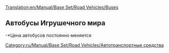 [[Translation:en/Manual/Base Set/Road Vehicles/Buses]]

{{ru/Manual/Base Set/Road Vehicles/Дорожное транспортное средство|имя     = Автобус MPS Regal
  |изоб    = en/Manual/Base Set/Road Vehicles/Bus-MPS Regal.png
  |цена     = 246,000 р ($9,840)
  |скорость = 56 км/ч (35 миль/ч)
  |обслуж   = £426 ($852)
  |разработан = 1930
  |срок     = 12
  |вместимость = 31 пассажир
}}
{{ru/Manual/Base Set/Road Vehicles/Дорожное транспортное средство|имя     = Автобус Hereford Leopard
  |изоб      = en/Manual/Base Set/Road Vehicles/Bus-Hereford Leopard.png
  |цена    = 287,000 р ($11,480) 
  |скорость    = 88 км/ч (55 миль/ч)
  |обслуж   = £600 ($1,200)
  |разработан = 1964
  |срок     = 15
  |вместимость = 35 пассажир
}}
{{ru/Manual/Base Set/Road Vehicles/Дорожное транспортное средство|имя     = Автобус Foster
  |изоб      = en/Manual/Base Set/Road Vehicles/Bus-foster.png
  |цена    = 307,500 р ($12,300) 
  |скорость    = 112 км/ч (70 миль/ч)
  |обслуж   = £834 ($1,668)
  |разработан = 1986
  |срок     = 15
  |вместимость = 37 пассажир
}}
{{ru/Manual/Base Set/Road Vehicles/Дорожное транспортное средство|имя     = Автобус Foster MkII
  |изоб      = en/Manual/Base Set/Road Vehicles/Bus-Foster MkII Superbus.png
  |цена    = 328,000 р ($13,120) 
  |скорость    = 127 км/ч (79 миль/ч)
  |обслуж   = £1,125 ($2,250)
  |разработан = 2008
  |срок     = 15
  |вместимость = 40 пассажир
}}

==Автобусы Игрушечного мира==
{{ru/Manual/Base Set/Road Vehicles/Дорожное транспортное средство|имя     = Автобус Ploddyphut MkI
  |изоб      = en/Manual/Base Set/Road Vehicles/Ploddyphut MkI Bus.png
  |цена    = *246,000 р 
  |скорость    = 56 км/ч 
  |обслуж   = £426 
  |разработан = 1945
  |срок     = 15
  |вместимость = 30 пассажир
}}
{{ru/Manual/Base Set/Road Vehicles/Дорожное транспортное средство|имя     = Автобус Ploddyphut MkII
  |изоб      = en/Manual/Base Set/Road Vehicles/Ploddyphut MkII Bus.png
  |цена    = *287,000 р 
  |скорость    = 96 км/ч 
  |обслуж   = £804 
  |разработан = 1972
  |срок     = 15
  |вместимость = 35 пассажир
}}
{{ru/Manual/Base Set/Road Vehicles/Дорожное транспортное средство|имя     = Автобус Ploddyphut MkIII
  |изоб      = en/Manual/Base Set/Road Vehicles/Ploddyphut MkIII Bus.png
  |цена    = *328,000 р
  |скорость    = 120 км/ч 
  |обслуж   = £1,125 
  |разработан = 2010
  |срок     = 15
  |вместимость = 38 пассажир
}}
-*Цена автобусов постоянно меняется

[[Category:ru/Manual/Base Set/Road Vehicles/Автотранспортные средства]]